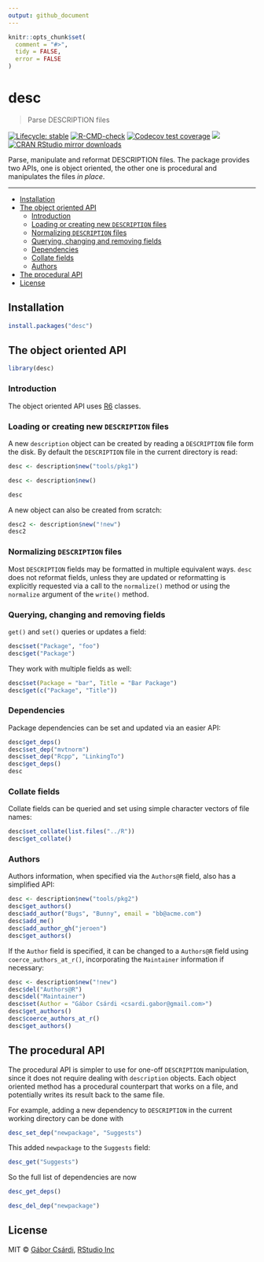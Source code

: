 ```yaml
---
output: github_document
---
```


```r
knitr::opts_chunk$set(
  comment = "#>",
  tidy = FALSE,
  error = FALSE
)
```

# desc

> Parse DESCRIPTION files

<!-- badges: start -->
[![Lifecycle: stable](https://img.shields.io/badge/lifecycle-stable-green.svg)](https://lifecycle.r-lib.org/articles/stages.html)
[![R-CMD-check](https://github.com/r-lib/desc/actions/workflows/R-CMD-check.yaml/badge.svg)](https://github.com/r-lib/desc/actions/workflows/R-CMD-check.yaml)
[![Codecov test coverage](https://codecov.io/gh/r-lib/desc/branch/main/graph/badge.svg)](https://app.codecov.io/gh/r-lib/desc?branch=main)
[![](https://www.r-pkg.org/badges/version/desc)](https://www.r-pkg.org/pkg/desc)
[![CRAN RStudio mirror downloads](https://cranlogs.r-pkg.org/badges/desc)](https://www.r-pkg.org/pkg/desc)
<!-- badges: end -->

Parse, manipulate and reformat DESCRIPTION files. The package
provides two APIs, one is object oriented, the other one is
procedural and manipulates the files *in place*.

---

  - [Installation](#installation)
  - [The object oriented API](#the-oo-api)
    - [Introduction](#introduction)
    - [Loading or creating new `DESCRIPTION` files](#loading-or-creating-new-description-files)
	- [Normalizing `DESCRIPTION` files](#normalizing-description-files)
	- [Querying, changing and removing fields](#querying-changing-and-removing-fields)
	- [Dependencies](#dependencies)
	- [Collate fields](#collate-fields)
	- [Authors](#authors)
  - [The procedural API](#the-procedural-api)
  - [License](#license)

## Installation

```r
install.packages("desc")
```

## The object oriented API

```r
library(desc)
```

### Introduction

The object oriented API uses [R6](https://github.com/r-lib/R6) classes.

### Loading or creating new `DESCRIPTION` files

A new `description` object can be created by reading a `DESCRIPTION`
file form the disk. By default the `DESCRIPTION` file in the current
directory is read:

```r
desc <- description$new("tools/pkg1")
```

```r
desc <- description$new()
```

```r
desc
```

A new object can also be created from scratch:

```r
desc2 <- description$new("!new")
desc2
```

### Normalizing `DESCRIPTION` files

Most `DESCRIPTION` fields may be formatted in multiple equivalent
ways. `desc` does not reformat fields, unless they are
updated or reformatting is explicitly requested via a call to
the `normalize()` method or using the `normalize` argument of the
`write()` method.

### Querying, changing and removing fields

`get()` and `set()` queries or updates a field:

```r
desc$set("Package", "foo")
desc$get("Package")
```

They work with multiple fields as well:

```r
desc$set(Package = "bar", Title = "Bar Package")
desc$get(c("Package", "Title"))
```

### Dependencies

Package dependencies can be set and updated via an easier API:

```r
desc$get_deps()
desc$set_dep("mvtnorm")
desc$set_dep("Rcpp", "LinkingTo")
desc$get_deps()
desc
```

### Collate fields

Collate fields can be queried and set using simple character
vectors of file names:

```r
desc$set_collate(list.files("../R"))
desc$get_collate()
```

### Authors

Authors information, when specified via the `Authors@R` field,
also has a simplified API:

```r
desc <- description$new("tools/pkg2")
desc$get_authors()
desc$add_author("Bugs", "Bunny", email = "bb@acme.com")
desc$add_me()
desc$add_author_gh("jeroen")
desc$get_authors()
```

If the `Author` field is specified, it can be changed to a `Authors@R` field
using `coerce_authors_at_r()`, incorporating the `Maintainer` information if necessary: 

```r
desc <- description$new("!new")
desc$del("Authors@R")
desc$del("Maintainer")
desc$set(Author = "Gábor Csárdi <csardi.gabor@gmail.com>")
desc$get_authors()
desc$coerce_authors_at_r()
desc$get_authors()
```

## The procedural API

The procedural API is simpler to use for one-off `DESCRIPTION`
manipulation, since it does not require dealing with
`description` objects. Each object oriented method has a
procedural counterpart that works on a file, and potentially
writes its result back to the same file.

For example, adding a new dependency to `DESCRIPTION` in the
current working directory can be done with

```r
desc_set_dep("newpackage", "Suggests")
```

This added `newpackage` to the `Suggests` field:

```r
desc_get("Suggests")
```

So the full list of dependencies are now

```r
desc_get_deps()
```

```r
desc_del_dep("newpackage")
```

## License

MIT © [Gábor Csárdi](https://github.com/gaborcsardi),
      [RStudio Inc](https://github.com/rstudio)
